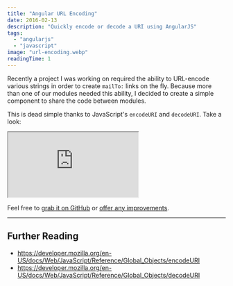 ```yaml
---
title: "Angular URL Encoding"
date: 2016-02-13
description: "Quickly encode or decode a URI using AngularJS"
tags:
  - "angularjs"
  - "javascript"
image: "url-encoding.webp"
readingTime: 1
---
```







Recently a project I was working on required the ability to URL-encode various
strings in order to create `mailTo:` links on the fly. Because more than one of
our modules needed this ability, I decided to create a simple component to share
the code between modules.

This is dead simple thanks to JavaScript's `encodeURI` and `decodeURI`. Take a
look:

<iframe
  className={'w-full border-0'}
  src="https://embed.plnkr.co/oPJZWt/?show=preview
  allowFullScreen="allowfullscreen
></iframe>

Feel free to [grab it on GitHub][gh] or [offer any improvements][issues].

---

## Further Reading

- https://developer.mozilla.org/en-US/docs/Web/JavaScript/Reference/Global_Objects/encodeURI
- https://developer.mozilla.org/en-US/docs/Web/JavaScript/Reference/Global_Objects/decodeURI

[gh]: https://github.com/benjamincharity/angular-url-encode
[issues]: https://github.com/benjamincharity/angular-url-encode/issues
